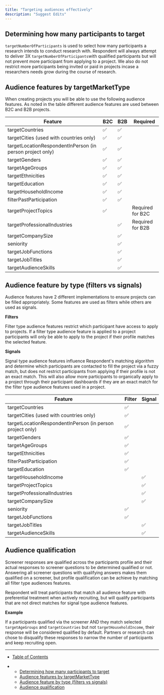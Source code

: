 ```yaml
---
title: "Targeting audiences effectively"
description: "Suggest Edits"
---
```


## Determining how many participants to target

`targetNumberOfParticipants` is used to select how many participants a research intends to conduct research with. Respondent will always attempt to deliver 3X `targetNumberOfParticipants`with qualified participants but will not prevent more participant from applying to a project. We also do not restrict more participants being invited or paid in projects incase a researchers needs grow during the course of research.

## Audience features by targetMarketType

When creating projects you will be able to use the following audience features. As noted in the table different audience features are used between B2C and B2B projects.

| Feature                                                   | B2C | B2B | Required         |
| --------------------------------------------------------- | --- | --- | ---------------- |
| targetCountries                                           | ✅   | ✅   |                  |
| targetCities (used with countries only)                   | ✅   | ✅   |                  |
| targetLocationRespondentInPerson (in person project only) | ✅   | ✅   |                  |
| targetGenders                                             | ✅   | ✅   |                  |
| targetAgeGroups                                           | ✅   | ✅   |                  |
| targetEthnicities                                         | ✅   | ✅   |                  |
| targetEducation                                           | ✅   | ✅   |                  |
| targetHouseholdIncome                                     | ✅   | ✅   |                  |
| filterPastParticipation                                   | ✅   | ✅   |                  |
| targetProjectTopics                                       | ✅   |     | Required for B2C |
| targetProfessionalIndustries                              |     | ✅   | Required for B2B |
| targetCompanySize                                         |     | ✅   |                  |
| seniority                                                 |     | ✅   |                  |
| targetJobFunctions                                        |     | ✅   |                  |
| targetJobTitles                                           |     | ✅   |                  |
| targetAudienceSkills                                      |     | ✅   |                  |

## Audience feature by type (filters vs signals)

Audience features have 2 different implementations to ensure projects can be filled appropriately. Some features are used as filters while others are used as signals.

**Filters**

Filter type audience features restrict which participant have access to apply to projects. If a filter type audience feature is applied to a project participants will only be able to apply to the project if their profile matches the selected feature.

**Signals**

Signal type audience features influence Respondent's matching algorithm and determine which participants are contacted to fill the project via a fuzzy match, but does not restrict participants from applying if their profile is not an exact match. This will also allow more participants to organically apply to a project through their participant dashboards if they are an exact match for the filter type audience features used in a project.

<Info />

| Feature                                                   | Filter | Signal |
| --------------------------------------------------------- | ------ | ------ |
| targetCountries                                           | ✅      |        |
| targetCities (used with countries only)                   | ✅      |        |
| targetLocationRespondentInPerson (in person project only) | ✅      |        |
| targetGenders                                             | ✅      |        |
| targetAgeGroups                                           | ✅      |        |
| targetEthnicities                                         | ✅      |        |
| filterPastParticipation                                   | ✅      |        |
| targetEducation                                           | ✅      |        |
| targetHouseholdIncome                                     |        | ✅      |
| targetProjectTopics                                       |        | ✅      |
| targetProfessionalIndustries                              |        | ✅      |
| targetCompanySize                                         |        | ✅      |
| seniority                                                 | ✅      |        |
| targetJobFunctions                                        | ✅      |        |
| targetJobTitles                                           |        | ✅      |
| targetAudienceSkills                                      |        | ✅      |

## Audience qualification

Screener responses are qualified across the participants profile and their actual responses to screener questions to be determined qualified or not. Answering all screener questions with qualifying answers makes them qualified on a screener, but profile qualification can be achieve by matching all filter type audiences features.

Respondent will treat participants that match all audience feature with preferential treatment when actively recruiting, but will qualify participants that are not direct matches for signal type audience features.

**Example**

If a participants qualified via the screener AND they match selected `targetAgeGroups` and `targetCountries` but not `targetHouseholdIncome`, their response will be considered qualified by default. Partners or research can chose to disqualify these responses to narrow the number of participants and keep recruiting open.

***

* [Table of Contents](#)

* * [Determining how many participants to target](#determining-how-many-participants-to-target)
  * [Audience features by targetMarketType](#audience-features-by-targetmarkettype)
  * [Audience feature by type (filters vs signals)](#audience-feature-by-type-filters-vs-signals)
  * [Audience qualification](#audience-qualification)
